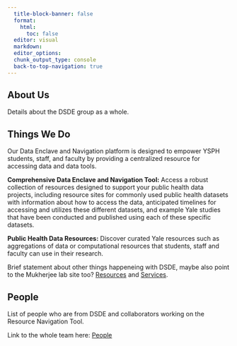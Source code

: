 ```yaml
---
  title-block-banner: false
  format:
    html:
      toc: false
  editor: visual
  markdown: 
  editor_options: 
  chunk_output_type: console
  back-to-top-navigation: true
---
```


## About Us

Details about the DSDE group as a whole.

## Things We Do

Our Data Enclave and Navigation platform is designed to empower YSPH students, staff, and faculty by providing a centralized resource for accessing data and data tools.

**Comprehensive Data Enclave and Navigation Tool:** Access a robust collection of resources designed to support your public health data projects, including resource sites for commonly used public health datasets with information about how to access the data, anticipated timelines for accessing and utilizes these different datasets, and example Yale studies that have been conducted and published using each of these specific datasets.

**Public Health Data Resources:** Discover curated Yale resources such as aggregations of data or computational resources that students, staff and faculty can use in their research.

Brief statement about other things happeneing with DSDE, maybe also point to the Mukherjee lab site too? [Resources](https://ysph.yale.edu/public-health-research-and-practice/research-centers-and-initiatives/public-health-data-science-and-data-equity/resources/) and [Services](https://ysph.yale.edu/public-health-research-and-practice/research-centers-and-initiatives/public-health-data-science-and-data-equity/services/).

## People

List of people who are from DSDE and collaborators working on the Resource Navigation Tool.

Link to the whole team here: [People](https://ysph.yale.edu/public-health-research-and-practice/research-centers-and-initiatives/public-health-data-science-and-data-equity/people/)
